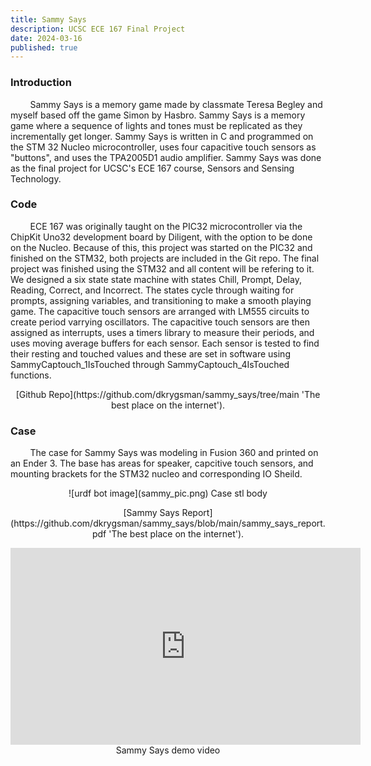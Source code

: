 ```yaml
---
title: Sammy Says 
description: UCSC ECE 167 Final Project
date: 2024-03-16
published: true
---
```

 

 ### Introduction 

 &nbsp;&nbsp;&nbsp;&nbsp;&nbsp;&nbsp;&nbsp;&nbsp;Sammy Says is a memory game made by classmate Teresa Begley and myself based off the game Simon by Hasbro. Sammy Says is a memory game where a sequence of lights and tones must be replicated as they incrementally get longer. Sammy Says is written in C and programmed on the STM 32 Nucleo microcontroller, uses four capacitive touch sensors as "buttons", and uses the TPA2005D1 audio amplifier. Sammy Says was done as the final project for UCSC's ECE 167 course, Sensors and Sensing Technology. 

 ### Code

&nbsp;&nbsp;&nbsp;&nbsp;&nbsp;&nbsp;&nbsp;&nbsp;ECE 167 was originally taught on the PIC32 microcontroller via the ChipKit Uno32 development board by Diligent, with the option to be done on the Nucleo. Because of this, this project was started on the PIC32 and finished on the STM32, both projects are included in the Git repo. The final project was finished using the STM32 and all content will be refering to it. We designed a six state state machine with states Chill, Prompt, Delay, Reading, Correct, and Incorrect. The states cycle through waiting for prompts, assigning variables, and transitioning to make a smooth playing game. The capacitive touch sensors are arranged with LM555 circuits to create period varrying oscillators. The capacitive touch sensors are then assigned as interrupts, uses a timers library to measure their periods, and uses moving average buffers for each sensor. Each sensor is tested to find their resting and touched values and these are set in software using SammyCaptouch_1IsTouched through SammyCaptouch_4IsTouched functions. 

<p align="center">
    [Github Repo](https://github.com/dkrygsman/sammy_says/tree/main 'The best place on the internet').
</p>

 ### Case 

&nbsp;&nbsp;&nbsp;&nbsp;&nbsp;&nbsp;&nbsp;&nbsp;The case for Sammy Says was modeling in Fusion 360 and printed on an Ender 3. The base has areas for speaker, capcitive touch sensors, and mounting brackets for the STM32 nucleo and corresponding IO Sheild. 

<p align="center">
    ![urdf bot image](sammy_pic.png)
    Case stl body
</p>


<p align="center">
    [Sammy Says Report](https://github.com/dkrygsman/sammy_says/blob/main/sammy_says_report.pdf 'The best place on the internet').
</p>



 <p align="center">
    <iframe width="560" height="315" src="https://www.youtube.com/embed/u1V6D2-ba0U?si=Q8SEQNsNNddLhyP6" title="YouTube video player" frameborder="0" allow="accelerometer; autoplay; clipboard-write; encrypted-media; gyroscope; picture-in-picture; web-share" referrerpolicy="strict-origin-when-cross-origin" allowfullscreen></iframe>
    Sammy Says demo video
</p>